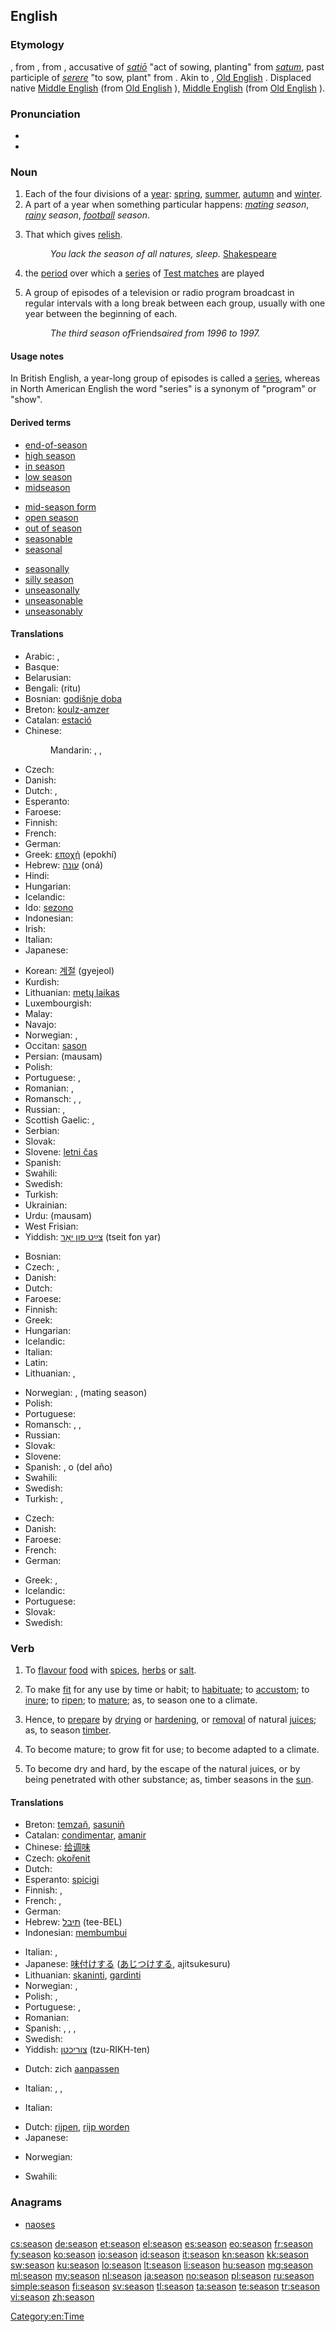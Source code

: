 {{wikipedia|Season}}
==English==

===Etymology===
{{etyl|enm}} {{term|sesoun|sesoun, seson|time of the year|lang=enm}}, from {{etyl|fro}} {{term|seison|seson, seison|time of sowing, seeding|lang=fro}}, from {{etyl|la}} {{term|sationem|satiōnem|lang=la}}, accusative of ''[[satio|satiō]]'' "act of sowing, planting" from ''[[satum]]'', past participle of ''[[serere]]'' "to sow, plant" from {{proto|Indo-European|seh₁-|to sow, plant|lang=en}}. Akin to {{etyl|ang|-}} {{term|sawan|sāwan|to sow|lang=ang}}, [[Old English]] {{term|sæd|sǣd|seed|lang=ang}}. Displaced native [[Middle English]] {{term|sele||season|lang=enm}} (from [[Old English]] {{term|sæl|sǣl|season, time, occasion|lang=ang}}), [[Middle English]] {{term|tide|tide, yeartide|season, time of year|lang=enm}} (from [[Old English]] {{term|tid|tīd|time, period, yeartide, season|lang=ang}}).

===Pronunciation===
* {{audio|en-us-season.ogg|Audio (US)}}
* {{rhymes|iːzən}}

===Noun===
{{en-noun}}

# Each of the four divisions of a [[year]]: [[spring]], [[summer]], [[autumn]] and [[winter]].
# A part of a year when something particular happens: ''[[mating]] season'', ''[[rainy]] season'', ''[[football]] season''.
# {{obsolete}} That which gives [[relish]].
#: ''You lack the season of all natures, sleep.'' [[w:Shakespeare|Shakespeare]]
# {{cricket}} the [[period]] over which a [[series]] of [[Test match]]es are played
# {{North America}} A group of episodes of a television or radio program broadcast in regular intervals with a long break between each group, usually with one year between the beginning of each.
#: ''The third season of ''Friends'' aired from 1996 to 1997.''

====Usage notes====
In British English, a year-long group of episodes is called a [[series]], whereas in North American English the word "series" is a synonym of "program" or "show".

====Derived terms====
{{rel-top3|Terms derived from ''season''}}
* [[end-of-season]]
* [[high season]]
* [[in season]]
* [[low season]]
* [[midseason]]
{{rel-mid3}}
* [[mid-season form]]
* [[open season]]
* [[out of season]]
* [[seasonable]]
* [[seasonal]]
{{rel-mid3}}
* [[seasonally]]
* [[silly season]]
* [[unseasonally]]
* [[unseasonable]]
* [[unseasonably]]
{{rel-bottom}}

====Translations====
{{trans-top|quarter of a year}}
* Arabic: {{t-|ar|فصل|alt=فَصْل|tr=faSl}}, {{t-|ar|موسم|alt=مَوْسِم|tr=mawsim}}
* Basque: {{t|eu|urtaro|xs=Basque}}
* Belarusian: {{t|be|пара года|f|tr=pará hóda|sc=Cyrl}}
* Bengali: {{t-|bn|ঋতু|sc=Beng|xs=Bengali}} (ritu)
* Bosnian: [[godišnje doba]] {{n}}
* Breton: [[koulz-amzer]] {{m}}
* Catalan: [[estació]] {{f}}
* Chinese:
*: Mandarin: {{t-|cmn|季|tr=jì|sc=Hani}}, {{t-|cmn|季節|sc=Hani}}, {{t-|cmn|季节|tr=jìjié|sc=Hani}}
* Czech: {{t+|cs|roční období|n}}
* Danish: {{t+|da|årstid}}
* Dutch: {{t+|nl|seizoen|n}}, {{t+|nl|jaargetijde|f}}
* Esperanto: {{t-|eo|sezono|xs=Esperanto}}
* Faroese: {{t|fo|árstíð|f}}
* Finnish: {{t+|fi|vuodenaika}}
* French: {{t+|fr|saison|f}}
* German: {{t+|de|Jahreszeit|f}}
* Greek: [[εποχή]] (epokhí) {{f}}
* Hebrew: [[עונה]] (oná) {{f}}
* Hindi: {{t-|hi|मौसम|m|tr=mausam|xs=Hindi}}
* Hungarian: {{t+|hu|évszak}}
* Icelandic: {{t+|is|árstíð|f}}
* Ido: [[sezono]]
* Indonesian: {{t+|id|musim|xs=Indonesian}}
* Irish: {{t|ga|séasúr|m}}
* Italian: {{t+|it|stagione|f}}
* Japanese: {{t+|ja|季節|tr=きせつ, kisetsu}}
{{trans-mid}}
* Korean: [[계절]] (gyejeol)
* Kurdish: {{t-|ku|وه‌رز|sc=ku-Arab}}
* Lithuanian: [[metų laikas]] {{m}}
* Luxembourgish: {{t|lb|Joreszäit|f}}
* Malay: {{t|ms|musim}}
* Navajo: {{tø|nv|nináháhááh}}
* Norwegian: {{t+|no|årstid|m|f}}, {{t|no|sesong|m}}
* Occitan: [[sason]] {{f}}
* Persian: {{fa-Arab|[[موسم]]}} (mausam)
* Polish: {{t+|pl|pora roku|f}}
* Portuguese: {{t+|pt|estação|f}}, {{t|pt|sazão|f}}
* Romanian: {{t-|ro|sezon|n}}, {{t+|ro|anotimp|n}}
* Romansch: {{t|rm|stagiun|f}}, {{t|rm|stagiùn|f}}, {{t|rm|staschung|f}}
* Russian: {{t+|ru|время года|n|tr=vrémja góda}}, {{t+|ru|сезон|m|tr=sezón}}
* Scottish Gaelic: {{t-|gd|aimsir|f|xs=Scottish Gaelic}}, {{t-|gd|ràith|f|xs=Scottish Gaelic}}
* Serbian: {{t-|sr|doba|n}}
* Slovak: {{t|sk|ročné obdobie|n}}
* Slovene: [[letni čas]] {{m}}
* Spanish: {{t+|es|estación|f}}
* Swahili: {{t+|sw|msimu|xs=Swahili}}
* Swedish: {{t+|sv|årstid|c}}
* Turkish: {{t+|tr|mevsim}}
* Ukrainian: {{t|uk|пора року|f|tr=porá róku|sc=Cyrl}}
* Urdu: {{ur-Arab|[[موسم]]}} (mausam) {{m}}
* West Frisian: {{t+|fy|jiertiid|c|xs=West Frisian}}
* Yiddish: [[צײַט פון יאָר]] (tseit fon yar)
{{trans-bottom}}

{{trans-top|part of year with something special}}
* Bosnian: {{t-|bs|sezona|f}}
* Czech: {{t+|cs|období|n}}, {{t-|cs|sezóna|f}}
* Danish: {{t|da|sæson}}
* Dutch: {{t+|nl|seizoen|n}}
* Faroese: {{t|fo|tíð|f}}
* Finnish: {{t+|fi|kausi}}
* Greek: {{t+|el|σεζόν|f|tr=sezon}}
* Hungarian: {{t+|hu|évad}}
* Icelandic: {{t+|is|vertíð|f}}
* Italian: {{t+|it|stagione|f}}
* Latin: {{t|la|tempus|n}}
* Lithuanian: {{t-|lt|metas|m|xs=Lithuanian}}, {{t+|lt|sezonas|m|xs=Lithuanian}}
{{trans-mid}}
* Norwegian: {{t|no|sesong|m}}, {{t|no|løpetid|m|f}} (mating season)
* Polish: {{t+|pl|sezon|m}}
* Portuguese: {{t-|pt|temporada|f}}
* Romansch: {{t|rm|stagiun|f}}, {{t|rm|stagiùn|f}}, {{t|rm|staschung|f}}
* Russian: {{t+|ru|сезон|m|tr=sezón}}
* Slovak: {{t|sk|obdobie|n}}
* Slovene: {{t-|sl|sezona|f}}
* Spanish: {{t-|es|temporada|f}}, {{t+|es|período|m}} o {{t+|es|época|f}} (del año)
* Swahili: {{t+|sw|msimu|xs=Swahili}}
* Swedish: {{t+|sv|säsong|c}}
* Turkish: {{t+|tr|mevsim}}, {{t+|tr|sezon}}
{{trans-bottom}}

{{trans-top|a group of episodes}}
* Czech: {{t-|cs|sezóna|f}}
* Danish: {{t|da|sæson|c}}
* Faroese: {{t|fo|árgangur|m}}
* French: {{t+|fr|saison}}
* German: {{t-|de|Staffel|f}}
{{trans-mid}}
* Greek: {{t+|el|κύκλος|m|tr=kiklos}}, {{t+|el|σεζόν|f|tr=sezon}}
* Icelandic: {{t+|is|þáttaröð|f}}
* Portuguese: {{t|pt|temporada}}
* Slovak: {{t|sk|séria|f}}
* Swedish: {{t+|sv|säsong|c}}
{{trans-bottom}}

{{trans-top|(Obsolete) that which gives relish}}
{{trans-mid}}
{{trans-bottom}}

===Verb===
{{en-verb|seasons|seasoning|seasoned}}

# {{transitive}} To [[flavour]] [[food]] with [[spice]]s, [[herb]]s or [[salt]].
# {{transitive}} To make [[fit]] for any use by time or habit; to [[habituate]]; to [[accustom]]; to [[inure]]; to [[ripen]]; to [[mature]]; as, to season one to a climate.
# {{transitive}} Hence, to [[prepare]] by [[dry]]ing or [[harden]]ing, or [[removal]] of natural [[juice]]s; as, to season [[timber]].
# {{intransitive}} To become mature; to grow fit for use; to become adapted to a climate.
# {{intransitive}} To become dry and hard, by the escape of the natural juices, or by being penetrated with other substance; as, timber seasons in the [[sun]].

====Translations====
{{trans-top|to flavour food}}
* Breton: [[temzañ]], [[sasuniñ]]
* Catalan: [[condimentar]], [[amanir]]
* Chinese: [[给]][[调味]]
* Czech: [[okořenit]]
* Dutch: {{t+|nl|kruiden}}
* Esperanto: [[spicigi]]
* Finnish: {{t+|fi|maustaa}}, {{t-|fi|höystää}}
* French: {{t+|fr|épicer}}, {{t+|fr|assaisonner}}
* German: {{t+|de|würzen}}
* Hebrew: [[תיבל]] (tee-BEL)
* Indonesian: [[bumbu|membumbui]]
{{trans-mid}}
* Italian: {{t+|it|condire}}, {{t+|it|insaporire}}
* Japanese: [[味付けする]] ([[あじつけする]], ajitsukesuru)
* Lithuanian: [[skaninti]], [[gardinti]]
* Norwegian: {{t+|no|krydre}}, {{t|no|smaksette}}
* Polish: {{t+|pl|przyprawić}}, {{t+|pl|przyprawiać}}
* Portuguese: {{t+|pt|condimentar}}, {{t+|pt|temperar}}
* Romanian: {{t-|ro|condimenta}}
* Spanish: {{t+|es|adobar}}, {{t-|es|aliñar}}, {{t-|es|condimentar}}, {{t-|es|sazonar}}
* Swedish: {{t+|sv|krydda}}
* Yiddish: [[צוריכטן]] (tzu-RIKH-ten)
{{trans-bottom}}

{{trans-top|to make fit for any use by time or habit}}
* Dutch: zich [[aanpassen]]
{{trans-mid}}
* Italian: {{t+|it|addestrare}}, {{t+|it|allenare}}, {{t+|it|acclimatare}}
{{trans-bottom}}

{{trans-top|to prepare by drying or hardening}}
* Italian: {{t-|it|stagionare}}
{{trans-mid}}
{{trans-bottom}}

{{trans-top|to become mature}}
* Dutch: [[rijpen]], [[rijp worden]]
* Japanese: {{t|ja|熟れる|tr=ureru|sc=Jpan}}
{{trans-mid}}
* Norwegian: {{t|no|modnes}}
{{trans-bottom}}

{{trans-top|to become dry and hard}}
* Swahili: {{t+|sw|msimu|xs=Swahili}}
{{trans-mid}}
{{trans-bottom}}

===Anagrams===
* [[naoses#English|naoses]]

[[Category:en:Seasons| ]]
[[Category:en:Time]]

[[cs:season]]
[[de:season]]
[[et:season]]
[[el:season]]
[[es:season]]
[[eo:season]]
[[fr:season]]
[[fy:season]]
[[ko:season]]
[[io:season]]
[[id:season]]
[[it:season]]
[[kn:season]]
[[kk:season]]
[[sw:season]]
[[ku:season]]
[[lo:season]]
[[lt:season]]
[[li:season]]
[[hu:season]]
[[mg:season]]
[[ml:season]]
[[my:season]]
[[nl:season]]
[[ja:season]]
[[no:season]]
[[pl:season]]
[[ru:season]]
[[simple:season]]
[[fi:season]]
[[sv:season]]
[[tl:season]]
[[ta:season]]
[[te:season]]
[[tr:season]]
[[vi:season]]
[[zh:season]]